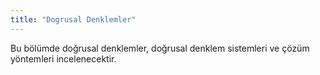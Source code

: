 ```yaml
---
title: "Dogrusal Denklemler"
---
```


Bu bölümde doğrusal denklemler, doğrusal denklem sistemleri ve çözüm yöntemleri incelenecektir.